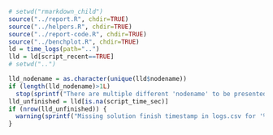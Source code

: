 
```r
# setwd("rmarkdown_child")
source("../report.R", chdir=TRUE)
source("../helpers.R", chdir=TRUE)
source("../report-code.R", chdir=TRUE)
source("../benchplot.R", chdir=TRUE)
ld = time_logs(path="..")
lld = ld[script_recent==TRUE]
# setwd("..")
```

```r
lld_nodename = as.character(unique(lld$nodename))
if (length(lld_nodename)>1L)
  stop(sprintf("There are multiple different 'nodename' to be presented on single report '%s'", report_name))
lld_unfinished = lld[is.na(script_time_sec)]
if (nrow(lld_unfinished)) {
  warning(sprintf("Missing solution finish timestamp in logs.csv for '%s' (still running or launcher script killed): %s", paste(unique(lld_unfinished$task), collapse=","), paste(unique(lld_unfinished$solution), collapse=", ")))
}
```

